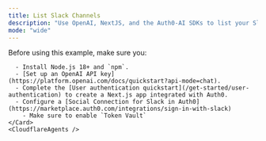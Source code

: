 ```yaml
---
title: List Slack Channels
description: "Use OpenAI, NextJS, and the Auth0-AI SDKs to list your Slack channels"
mode: "wide"
---
```



<Tabs>
  <Tab
    title="Hono"
    icon="https://mintlify-assets.b-cdn.net/auth0/cloudflare.svg"
  >
    <Card title="Prerequisites">
      Before using this example, make sure you:

      - Install Node.js 18+ and `npm`.
      - [Set up an OpenAI API key](https://platform.openai.com/docs/quickstart?api-mode=chat).
      - Complete the [User authentication quickstart](/get-started/user-authentication) to create a Next.js app integrated with Auth0.
      - Configure a [Social Connection for Slack in Auth0](https://marketplace.auth0.com/integrations/sign-in-with-slack)
        - Make sure to enable `Token Vault`
    </Card>
    <CloudflareAgents />
  </Tab>
</Tabs>

<AccountLinking connectionLabel="Slack" />
